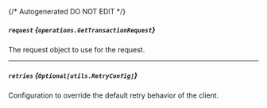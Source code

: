 {/* Autogenerated DO NOT EDIT  */}

##### `request` *{`operations.GetTransactionRequest`}*
The request object to use for the request.
<Collapsible openLabel={Labels.showProperties} closeLabel={Labels.hideProperties}>
    <GetTransactionRequest/>
</Collapsible>

---
##### `retries` *{`Optional[utils.RetryConfig]`}*
Configuration to override the default retry behavior of the client.
<Collapsible openLabel={Labels.showProperties} closeLabel={Labels.hideProperties}>
    <Retryconfig/>
</Collapsible>


